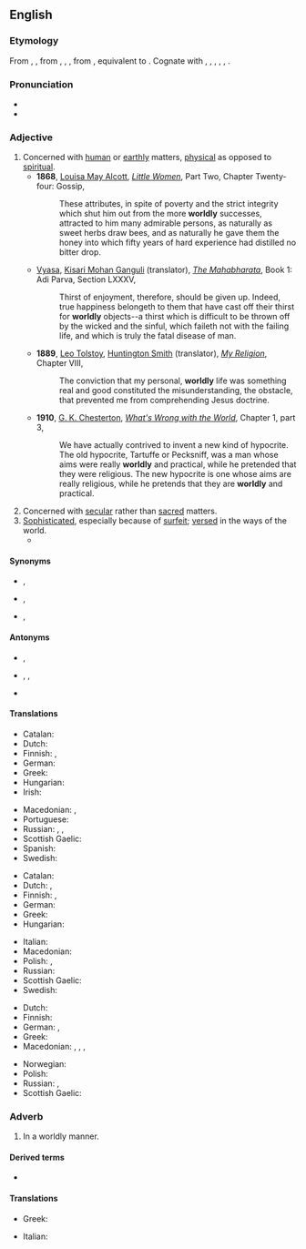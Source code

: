 ==English==

===Etymology===
From {{inh|en|enm|worldly}}, {{m|enm|worldlich}}, from {{inh|en|ang|worldlīċ}}, {{m|ang|woruldlīċ}}, {{m|ang|weoroldlīċ|t=worldly; earthly; temporal; mundane; secular}}, from {{inh|en|gem-pro|*weraldilīkaz}}, equivalent to {{suffix|en|world|ly}}. Cognate with {{cog|nl|wereldlijk|t=worldly; secular}}, {{cog|nds-de|weltlik|t=worldly}}, {{cog|de|weltlich|t=worldly}}, {{cog|da|verdslig|t=worldly}}, {{cog|sv|världslig|t=worldly}}, {{cog|is|veraldlegur|t=worldly; secular}}.

===Pronunciation===
* {{IPA|/ˈwɜː(ɹ)ldli/|lang=en}}
* {{audio|En-us-worldly.ogg|Audio (US)|lang=en}}

===Adjective===
{{en-adj|er|more}}

# Concerned with [[human]] or [[earthly]] matters, [[physical]] as opposed to [[spiritual]].
#* '''1868''', [[w:Louisa May Alcott|Louisa May Alcott]], ''[[s:Little Women/Chapter 24|Little Women]]'', Part Two, Chapter Twenty-four: Gossip,
#*: These attributes, in spite of poverty and the strict integrity which shut him out from the more '''worldly''' successes, attracted to him many admirable persons, as naturally as sweet herbs draw bees, and as naturally he gave them the honey into which fifty years of hard experience had distilled no bitter drop.
#* {{circa|1883-1896}} [[w:Vyasa|Vyasa]], [[w:Kisari Mohan Ganguli|Kisari Mohan Ganguli]] (translator), ''[[s:The Mahabharata/Book 1: Adi Parva/Section LXXXV|The Mahabharata]]'', Book 1: Adi Parva, Section LXXXV,
#*: Thirst of enjoyment, therefore, should be given up. Indeed, true happiness belongeth to them that have cast off their thirst for '''worldly''' objects--a thirst which is difficult to be thrown off by the wicked and the sinful, which faileth not with the failing life, and which is truly the fatal disease of man.
#* '''1889''', [[w:Leo Tolstoy|Leo Tolstoy]], [[w:Huntington Smith|Huntington Smith]] (translator), ''[[s:My Religion/Chapter VIII|My Religion]]'', Chapter VIII,
#*: The conviction that my personal, '''worldly''' life was something real and good constituted the misunderstanding, the obstacle, that prevented me from comprehending Jesus doctrine.
#* '''1910''', [[w:G. K. Chesterton|G. K. Chesterton]], ''[[s:What's Wrong with the World/Chapter1.3|What's Wrong with the World]]'', Chapter 1, part 3,
#*: We have actually contrived to invent a new kind of hypocrite. The old hypocrite, Tartuffe or Pecksniff, was a man whose aims were really '''worldly''' and practical, while he pretended that they were religious. The new hypocrite is one whose aims are really religious, while he pretends that they are '''worldly''' and practical.
# Concerned with [[secular]] rather than [[sacred]] matters.
# [[sophisticated|Sophisticated]], especially because of [[surfeit]]; [[versed]] in the ways of the world.
#* {{quote-journal
|date=Jan 24, 2016
|author=Les Chappell
|title=TV: Review: The Simpsons (Classic), “Natural Born Kissers” (season nine, episode 25, originally aired 05/17/1998)
|work=The Onion AV Club
|url=http://www.avclub.com/tvclub/uneven-season-simpsons-streaks-excellent-conclusio-230898
|page=
|passage=Homer and Marge have to try to explain things to children who are too '''worldly''' to fall for most excuses, the explanation trails off, and what could be a pleasant family outing to solve it all turns out to be yet another excuse for self-involvement when one public humiliation doesn’t outweigh the joys of getting busy in a windmill.}}

====Synonyms====
* {{sense|concerned with the human, earthly or physical rather than spiritual}} {{l|en|material}}, {{l|en|mundane}}
* {{sense|concerned with the secular rather than sacred}} {{l|en|lay}}, {{l|en|profane}}
* {{sense|versed in the ways of the world}} {{l|en|sophisticated}}, {{l|en|street-smart}}

====Antonyms====
* {{sense|concerned with the human, earthly or physical rather than spiritual}} {{l|en|otherworldly}}, {{l|en|spiritual}}
* {{sense|concerned with the secular rather than sacred}} {{l|en|clerical}}, {{l|en|religious}}, {{l|en|sacred}}
* {{sense|versed in the ways of the world}} {{l|en|naive}}

====Translations====
{{trans-top|concerned with the human, earthly or physical rather than spiritual}}
* Catalan: {{t|ca|mundà}}
* Dutch: {{t+|nl|materieel}}
* Finnish: {{t+|fi|maallinen}}, {{t+|fi|mainen}}
* German: {{t+|de|weltlich}}
* Greek: {{t+|el|κοσμικός|m}}
* Hungarian: {{t+|hu|anyagias}}
* Irish: {{t|ga|domhanda}}
{{trans-mid}}
* Macedonian: {{t|mk|световен|m|tr=svétoven}}, {{t|mk|овоземски|m|tr=ovozémski}}
* Portuguese: {{t+|pt|mundano}}
* Russian: {{t+|ru|мирско́й}}, {{t+|ru|земно́й}}, {{t+|ru|су́етный}}
* Scottish Gaelic: {{t|gd|saoghalta}}
* Spanish: {{t+|es|mundano}}
* Swedish: {{t+|sv|världslig}}
{{trans-bottom}}

{{trans-top|concerned with the secular rather than sacred}}
* Catalan: {{t|ca|mundà}}
* Dutch: {{t+|nl|wereldlijk}}, {{t+|nl|seculier}}
* Finnish: {{t+|fi|maallinen}}, {{t+|fi|sekulaarinen}}
* German: {{t+|de|weltlich}}
* Greek: {{t+|el|κοσμικός|m}}
* Hungarian: {{t+|hu|világi}}
{{trans-mid}}
* Italian: {{t+|it|mondano}}
* Macedonian: {{t|mk|световен|m|tr=svétoven}}
* Polish: {{t+|pl|świecki}}, {{t|pl|laicki}}
* Russian: {{t+|ru|све́тский}}
* Scottish Gaelic: {{t|gd|saoghalta}}
* Swedish: {{t+|sv|världslig}}
{{trans-bottom}}

{{trans-top|versed in the ways of the world}}
* Dutch: {{t|nl|wereldwijs}}
* Finnish: {{t+|fi|maallinen}}
* German: {{t|de|weltgewandt}}, {{t|de|weltmännisch}}
* Greek: {{t+|el|κοσμικός|m}}
* Macedonian: {{t|mk|светски|m|tr=svétski}}, {{t|mk|искусен|m|tr=ískusen}}, {{t|mk|ербап|tr=érbap}}, {{t|mk|способен|m|tr=spósoben}}
{{trans-mid}}
* Norwegian: {{t|no|verdensvant}}
* Polish: {{t+|pl|światowy}}
* Russian: {{t+|ru|о́пытный}}, {{t+|ru|быва́лый}}
* Scottish Gaelic: {{t|gd|saoghalta}}
{{trans-bottom}}

===Adverb===
{{en-adv}}

# In a worldly manner.

====Derived terms====
* {{l|en|worldly-wise}}

====Translations====
{{trans-top|In a worldly manner.}}
* Greek: {{t|el|κοσμικώς}}
{{trans-mid}}
* Italian: {{t+|it|mondanamente}}
{{trans-bottom}}